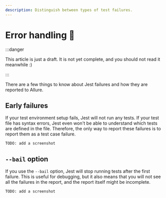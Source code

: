 ```yaml
---
description: Distinguish between types of test failures.
---
```


# Error handling 🚧

:::danger

This article is just a draft. It is not yet complete, and you should not read it meanwhile :)

:::

There are a few things to know about Jest failures and how they are reported to Allure.

## Early failures

If your test environment setup fails, Jest will not run any tests. If your test file has syntax errors, Jest even won't be able to understand which tests are defined in the file. Therefore, the only way to report these failures is to report them as a test case failure.

```
TODO: add a screenshot
```

## `--bail` option

If you use the `--bail` option, Jest will stop running tests after the first failure. This is useful for debugging, but it also means that you will not see all the failures in the report, and the report itself might be incomplete.

```
TODO: add a screenshot
```

